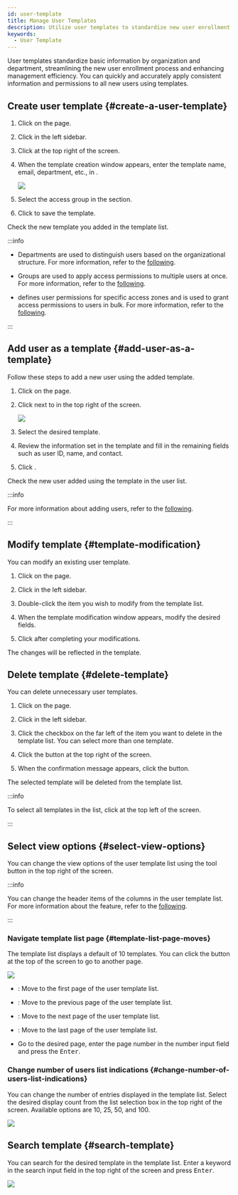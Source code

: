 ```yaml
---
id: user-template
title: Manage User Templates
description: Utilize user templates to standardize new user enrollment and save time for efficient user management.
keywords:
  - User Template
---
```


User templates standardize basic information by organization and department, streamlining the new user enrollment process and enhancing management efficiency. You can quickly and accurately apply consistent information and permissions to all new users using templates.

## Create user template {#create-a-user-template}

1. Click <Cmd sid='shell.header.user' /> on the <Cmd sid='shell.header.launcher' /> page.

2. Click <Cmd sid='team.sidebar.template' /> in the left sidebar.

3. Click <Cmd sid='team.userTemplate.newTemplate' /> at the top right of the screen.

4. When the template creation window appears, enter the template name, email, department, etc., in <Cmd sid='team.user.information' />.

   <Image src='/img/biostarx-user-new-template.png' />

5. Select the access group in the <Cmd sid='team.user.permission.title' /> section.

6. Click <Cmd sid='common.save' /> to save the template.

Check the new template you added in the template list.

:::info

* Departments are used to distinguish users based on the organizational structure. For more information, refer to the [following](add-user-basic-info).

* Groups are used to apply access permissions to multiple users at once. For more information, refer to the [following](user-group-manage).

* <Cmd sid='team.user.permission.accessGroup' /> defines user permissions for specific access zones and is used to grant access permissions to users in bulk. For more information, refer to the [following](settings-access-control-manage-access-group).

:::

## Add user as a template {#add-user-as-a-template}

Follow these steps to add a new user using the added template.

1. Click <Cmd sid='shell.header.user' /> on the <Cmd sid='shell.header.launcher' /> page.

2. Click <IcDown/> next to <Cmd sid='team.user.dialog.newUser' /> in the top right of the screen.

   <Image src='/img/biostarx-add-user-from-template.png' />

3. Select the desired template.

4. Review the information set in the template and fill in the remaining fields such as user ID, name, and contact.

5. Click <Cmd sid='common.save' />.

Check the new user added using the template in the user list.

:::info

For more information about adding users, refer to the [following](add-user).

:::

## Modify template {#template-modification}

You can modify an existing user template.

1. Click <Cmd sid='shell.header.user' /> on the <Cmd sid='shell.header.launcher' /> page.

2. Click <Cmd sid='team.sidebar.template' /> in the left sidebar.

3. Double-click the item you wish to modify from the template list.

4. When the template modification window appears, modify the desired fields.

5. Click <Cmd sid='common.save' /> after completing your modifications.

The changes will be reflected in the template.

## Delete template {#delete-template}

You can delete unnecessary user templates.

1. Click <Cmd sid='shell.header.user' /> on the <Cmd sid='shell.header.launcher' /> page.

2. Click <Cmd sid='team.sidebar.template' /> in the left sidebar.

3. Click the checkbox on the far left of the item you want to delete in the template list. You can select more than one template.

4. Click the <Cmd sid='common.delete' /> button at the top right of the screen.

5. When the confirmation message appears, click the <Cmd sid='common.acknowledge' /> button.

The selected template will be deleted from the template list.

:::info

To select all templates in the <Cmd sid='team.userTemplate.title' /> list, click <Cmd sid='common.selectAll' /> at the top left of the screen.

:::

## Select view options {#select-view-options}

You can change the view options of the user template list using the tool button in the top right of the screen.

:::info

You can change the header items of the columns in the user template list. For more information about the <Cmd sid='team.menu.columnLayout' /> feature, refer to the [following](columnlayout).

:::

### Navigate template list page {#template-list-page-moves}

The template list displays a default of 10 templates. You can click the button at the top of the screen to go to another page.

<Image src='/img/biostarx-users-template-list-pagenation.png' />

* <IcFirst />: Move to the first page of the user template list.

* <IcFw />: Move to the previous page of the user template list.

* <IcBw />: Move to the next page of the user template list.

* <IcLast />: Move to the last page of the user template list.

* Go to the desired page, enter the page number in the number input field and press the <Kbd>Enter</Kbd>.

### Change number of users list indications {#change-number-of-users-list-indications}

You can change the number of entries displayed in the template list. Select the desired display count from the list selection box in the top right of the screen. Available options are 10, 25, 50, and 100.

<Image src='/img/biostarx-users-template-list-select-row.png' />

## Search template {#search-template}

You can search for the desired template in the template list. Enter a keyword in the search input field in the top right of the screen and press <Kbd>Enter</Kbd>.

<Image src='/img/biostarx-users-template-list-search.png' />
